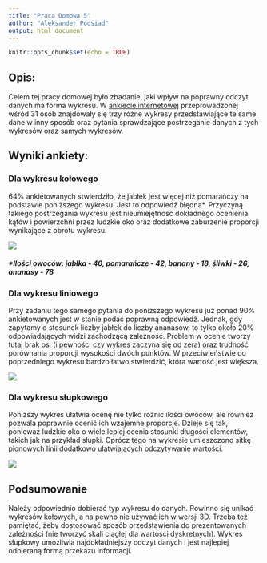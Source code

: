 ```yaml
---
title: "Praca Domowa 5"
author: "Aleksander Podsiad"
output: html_document
---
```


```r
knitr::opts_chunk$set(echo = TRUE)
```

## Opis:

Celem tej pracy domowej było zbadanie, jaki wpływ na poprawny odczyt danych ma forma wykresu.
W [ankiecie internetowej](https://forms.gle/q8gH6S4CN8QqhJoe7) przeprowadzonej wśród 31 osób znajdowały się trzy różne wykresy przedstawiające te same dane w inny sposób oraz pytania sprawdzające postrzeganie danych z tych wykresów oraz samych wykresów.


## Wyniki ankiety:

### Dla wykresu kołowego

64% ankietowanych stwierdziło, że jabłek jest więcej niż pomarańczy na podstawie poniższego wykresu.
Jest to odpowiedź błędna*. Przyczyną takiego postrzegania wykresu jest nieumiejętność dokładnego ocenienia kątów i powierzchni przez ludzkie oko oraz dodatkowe zaburzenie proporcji wynikające z obrotu wykresu.


![](/home/aleksander/Pulpit/kolo.png)

##### *Ilości owoców: jabłka -	40, pomarańcze - 42, banany -	18, śliwki - 26, ananasy -	78

### Dla wykresu liniowego

Przy zadaniu tego samego pytania do poniższego wykresu już ponad 90% ankietowanych jest w stanie podać poprawną odpowiedź.
Jednak, gdy zapytamy o stosunek liczby jabłek do liczby ananasów, to tylko około 20% odpowiadających widzi zachodzącą zależność.
Problem w ocenie tworzy tutaj brak osi (i pewności czy wykres zaczyna się od zera) oraz trudność porównania proporcji wysokości dwóch punktów.
W przeciwieństwie do poprzedniego wykresu bardzo łatwo stwierdzić, która wartość jest większa.

![](/home/aleksander/Pulpit/linie.png)

### Dla wykresu słupkowego

Poniższy wykres ułatwia ocenę nie tylko różnic ilości owoców, ale również pozwala poprawnie ocenić ich wzajemne proporcje.
Dzieje się tak, ponieważ ludzkie oko o wiele lepiej ocenia stosunki długości elementów, takich jak na przykład słupki.
Oprócz tego na wykresie umieszczono sitkę pionowych linii dodatkowo ułatwiających odczytywanie wartości.

![](/home/aleksander/Pulpit/slupki.png)


## Podsumowanie

Należy odpowiednio dobierać typ wykresu do danych. Powinno się unikać wykresów kołowych, a na pewno nie używać ich w wersji 3D.
Trzeba też pamiętać, żeby dostosować sposób przedstawienia do prezentowanych zależności (nie tworzyć skali ciągłej dla wartości dyskretnych).
Wykres słupkowy umożliwia najdokładniejszy odczyt danych i jest najlepiej odbieraną formą przekazu informacji.







